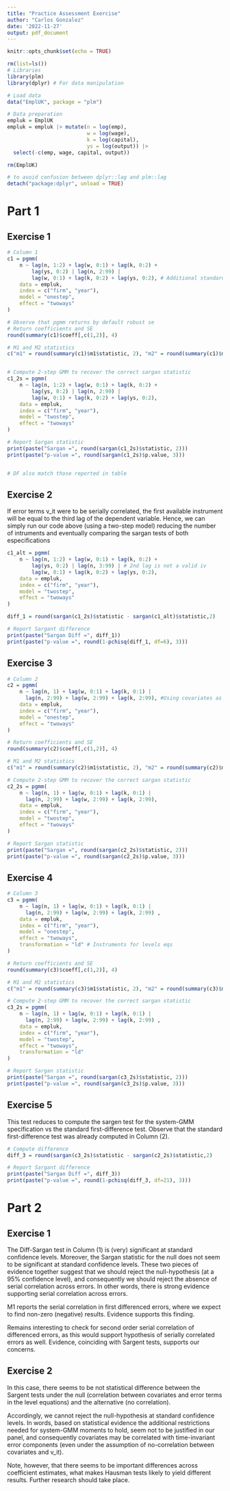 ---
title: "Practice Assessment Exercise"
author: "Carlos Gonzalez"
date: '2022-11-27'
output: pdf_document
---

```{r setup, include=FALSE}
knitr::opts_chunk$set(echo = TRUE)
```

```{r, message=FALSE}
rm(list=ls())
# Libraries
library(plm)
library(dplyr) # For data manipulation
```


```{r}
# Load data
data("EmplUK", package = "plm")

# Data preparation
empluk = EmplUK
empluk = empluk |> mutate(n = log(emp),
                          w = log(wage),
                          k = log(capital),
                          ys = log(output)) |>
  select(-c(emp, wage, capital, output))

rm(EmplUK)
```

```{r}
# to avoid confusion between dplyr::lag and plm::lag
detach("package:dplyr", unload = TRUE)
```

# Part 1

## Exercise 1

```{r}
# Column 1
c1 = pgmm(
    n ~ lag(n, 1:2) + lag(w, 0:1) + lag(k, 0:2) +
        lag(ys, 0:2) | lag(n, 2:99) |
        lag(w, 0:1) + lag(k, 0:2) + lag(ys, 0:2), # Additional standard ivs
    data = empluk,
    index = c("firm", "year"),
    model = "onestep",
    effect = "twoways"
)

# Observe that pgmm returns by default robust se
# Return coefficients and SE
round(summary(c1)$coeff[,c(1,2)], 4)

# M1 and M2 statistics
c("m1" = round(summary(c1)$m1$statistic, 2), "m2" = round(summary(c1)$m2$statistic,2))


# Compute 2-step GMM to recover the correct sargan statistic
c1_2s = pgmm(
    n ~ lag(n, 1:2) + lag(w, 0:1) + lag(k, 0:2) +
        lag(ys, 0:2) | lag(n, 2:99) |
        lag(w, 0:1) + lag(k, 0:2) + lag(ys, 0:2),
    data = empluk,
    index = c("firm", "year"),
    model = "twostep",
    effect = "twoways"
)

# Report Sargan statistic
print(paste("Sargan =", round(sargan(c1_2s)$statistic, 2)))
print(paste("p-value =", round(sargan(c1_2s)$p.value, 3)))


# DF also match those reported in table
```
## Exercise 2

If error terms v_it were to be serially correlated, the first available instrument will be equal to the third lag of the dependent variable. Hence, we can simply run our code above (using a two-step model) reducing the number of intruments and eventually comparing the sargan tests of both especifications

```{r}
c1_alt = pgmm(
    n ~ lag(n, 1:2) + lag(w, 0:1) + lag(k, 0:2) +
        lag(ys, 0:2) | lag(n, 3:99) | # 2nd lag is not a valid iv
        lag(w, 0:1) + lag(k, 0:2) + lag(ys, 0:2),
    data = empluk,
    index = c("firm", "year"),
    model = "twostep",
    effect = "twoways"
)

diff_1 = round(sargan(c1_2s)$statistic - sargan(c1_alt)$statistic,2)

# Report Sargant difference
print(paste("Sargan Diff =", diff_1))
print(paste("p-value =", round(1-pchisq(diff_1, df=6), 3)))
```
## Exercise 3

```{r}
# Column 2
c2 = pgmm(
    n ~ lag(n, 1) + lag(w, 0:1) + lag(k, 0:1) |
      lag(n, 2:99) + lag(w, 2:99) + lag(k, 2:99), #Using covariates as ivs
    data = empluk,
    index = c("firm", "year"),
    model = "onestep",
    effect = "twoways"
)

# Return coefficients and SE
round(summary(c2)$coeff[,c(1,2)], 4)

# M1 and M2 statistics
c("m1" = round(summary(c2)$m1$statistic, 2), "m2" = round(summary(c2)$m2$statistic,2))

# Compute 2-step GMM to recover the correct sargan statistic
c2_2s = pgmm(
    n ~ lag(n, 1) + lag(w, 0:1) + lag(k, 0:1) |
      lag(n, 2:99) + lag(w, 2:99) + lag(k, 2:99),
    data = empluk,
    index = c("firm", "year"),
    model = "twostep",
    effect = "twoways"
)

# Report Sargan statistic
print(paste("Sargan =", round(sargan(c2_2s)$statistic, 2)))
print(paste("p-value =", round(sargan(c2_2s)$p.value, 3)))
```

## Exercise 4

```{r}
# Column 3
c3 = pgmm(
    n ~ lag(n, 1) + lag(w, 0:1) + lag(k, 0:1) |
      lag(n, 2:99) + lag(w, 2:99) + lag(k, 2:99) ,
    data = empluk,
    index = c("firm", "year"),
    model = "onestep",
    effect = "twoways",
    transformation = "ld" # Instruments for levels eqs
)

# Return coefficients and SE
round(summary(c3)$coeff[,c(1,2)], 4)

# M1 and M2 statistics
c("m1" = round(summary(c3)$m1$statistic, 2), "m2" = round(summary(c3)$m2$statistic,2))

# Compute 2-step GMM to recover the correct sargan statistic
c3_2s = pgmm(
    n ~ lag(n, 1) + lag(w, 0:1) + lag(k, 0:1) |
      lag(n, 2:99) + lag(w, 2:99) + lag(k, 2:99) ,
    data = empluk,
    index = c("firm", "year"),
    model = "twostep",
    effect = "twoways",
    transformation = "ld"
)

# Report Sargan statistic
print(paste("Sargan =", round(sargan(c3_2s)$statistic, 2)))
print(paste("p-value =", round(sargan(c3_2s)$p.value, 3)))
```
## Exercise 5

This test reduces to compute the sargen test for the system-GMM specification vs the standard first-difference test. Observe that the standard first-difference test was already computed in Column (2).

```{r}
# Compute difference
diff_3 = round(sargan(c3_2s)$statistic - sargan(c2_2s)$statistic,2)

# Report Sargant difference
print(paste("Sargan Diff =", diff_3))
print(paste("p-value =", round(1-pchisq(diff_3, df=21), 3)))

```

# Part 2

## Exercise 1

The Diff-Sargan test in Column (1) is (very) significant at standard confidence levels. Moreover, the Sargan statistic for the null does not seem to be significant at standard confidence levels. These two pieces of evidence together suggest that we should reject the null-hypothesis (at a 95\% confidence level), and consequently we should reject the absence of serial correlation across errors. In other words, there is strong evidence supporting serial correlation across errors.

M1 reports the serial correlation in first differenced errors, where we expect to find non-zero (negative) results. Evidence supports this finding.

Remains interesting to check for second order serial correlation of differenced errors, as this would support hypothesis of serially correlated errors as well. Evidence, coinciding with Sargent tests, supports our concerns.

## Exercise 2

In this case, there seems to be not statistical difference between the Sargent tests under the null (correlation between covariates and error terms in the level equations) and the alternative (no correlation).

Accordingly, we cannot reject the null-hypothesis at standard confidence levels. In words, based on statistical evidence the additional restrictions needed for system-GMM moments to hold, seem not to be justified in our panel, and consequently covariates may be correlated with time-invariant error components (even under the assumption of no-correlation between covariates and v_it).

Note, however, that there seems to be important differences across coefficient estimates, what makes Hausman tests likely to yield different results. Further research should take place.
